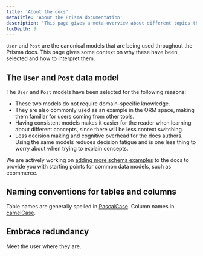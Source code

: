 ```yaml
---
title: 'About the docs'
metaTitle: 'About the Prisma documentation'
description: 'This page gives a meta-overview about different topics that are relevant to better understand and navigate the Prisma documentation.'
tocDepth: 3
---
```


<TopBlock>

`User` and `Post` are the canonical models that are being used throughout the Prisma docs. This page gives some context on why these have been selected and how to interpret them.

</TopBlock>

## The `User` and `Post` data model

The `User` and `Post` models have been selected for the following reasons:

- These two models do not require domain-specific knowledge.
- They are also commonly used as an example in the ORM space, making them familiar for users coming from other tools.
- Having consistent models makes it easier for the reader when learning about different concepts, since there will be less context switching.
- Less decision making and cognitive overhead for the docs authors. Using the same models reduces decision fatigue and is one less thing to worry about when trying to explain concepts.

We are actively working on [adding more schema examples](https://github.com/prisma/docs/issues/1626) to the docs to provide you with starting points for common data models, such as ecommerce.

## Naming conventions for tables and columns

Table names are generally spelled in [PascalCase](https://en.wikipedia.org/wiki/Camel_case). Column names in [camelCase](https://en.wikipedia.org/wiki/Camel_case).

## Embrace redundancy

Meet the user where they are.

